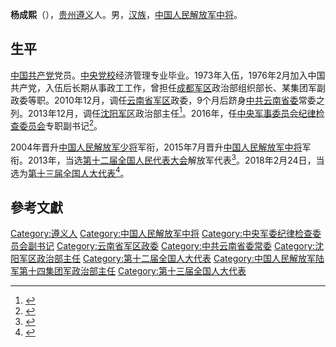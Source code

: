 '''杨成熙'''（{{bd|1955年|11月||}}），[[贵州省|贵州]][[遵义市|遵义]]人。男，[[汉族|汉族]]，[[中国人民解放军中将|中国人民解放军中将]]。

==生平==
[[中国共产党|中国共产党]]党员。[[中共中央党校|中央党校]]经济管理专业毕业。1973年入伍，1976年2月加入中国共产党，入伍后长期从事政工工作，曾担任[[中国人民解放军成都军区|成都军区]]政治部组织部长、某集团军副政委等职。2010年12月，调任[[中国人民解放军云南省军区|云南省军区]]政委，9个月后跻身[[中国共产党云南省委员会|中共云南省委]]常委之列。2013年12月，调任[[中国人民解放军沈阳军区|沈阳军区]]政治部主任<ref>{{cite news|title=沈阳军区举行将官军衔晋升仪式，徐经年、杨成熙晋升为中将|url=http://www.thepaper.cn/newsDetail_forward_1353217|accessdate=2015-07-16|newspaper=澎湃新闻|archive-date=2019-08-13|archive-url=https://web.archive.org/web/20190813192246/http://www.thepaper.cn/newsDetail_forward_1353217|dead-url=no}}</ref>。2016年，任[[中央军委纪律检查委员会|中央军事委员会纪律检查委员会]]专职副书记<ref>{{cite web|url=http://www.thepaper.cn/newsDetail_forward_1420309|title=原沈阳军区政治部主任杨成熙任军委纪律检查委员会专职副书记|publisher=澎湃新闻|accessdate=2016-03-06|archive-date=2019-08-11|archive-url=https://web.archive.org/web/20190811030337/http://www.thepaper.cn/newsDetail_forward_1420309|dead-url=no}}</ref>。

2004年晋升[[中国人民解放军少将|中国人民解放军少将]]军衔，2015年7月晋升[[中国人民解放军中将|中国人民解放军中将]]军衔。2013年，当选[[第十二届全国人民代表大会|第十二届全国人民代表大会]]解放军代表<ref>{{cite news|title=全国人大代表信息-杨成熙|url= http://210.82.31.1:8084/delegate/viewDelegate.action?dbid=122845|accessdate=2013-04-05|newspaper=全国人大网|archive-url=https://web.archive.org/web/20170830153430/http://www.npc.gov.cn/delegate/viewDelegate.action?dbid=122845|archive-date=2017-08-30|dead-url=yes}}</ref>。2018年2月24日，当选为[[第十三届全国人大代表|第十三届全国人大代表]]<ref>{{Cite web|title=（受权发布）中华人民共和国第十三届全国人民代表大会代表名单-中新网|url=http://www.chinanews.com/gn/2018/02-25/8453959.shtml|accessdate=2021-02-13|work=中新网|archive-date=2018-02-27|archive-url=https://web.archive.org/web/20180227031724/http://www.chinanews.com/gn/2018/02-25/8453959.shtml|dead-url=no}}</ref>。

== 參考文獻 ==
{{Reflist}}

{{DEFAULTSORT:Yang}}
[[Category:遵义人|Category:遵义人]]
[[Category:中国人民解放军中将|Category:中国人民解放军中将]]
[[Category:中央军委纪律检查委员会副书记|Category:中央军委纪律检查委员会副书记]]
[[Category:云南省军区政委|Category:云南省军区政委]]
[[Category:中共云南省委常委|Category:中共云南省委常委]]
[[Category:沈阳军区政治部主任|Category:沈阳军区政治部主任]]
[[Category:第十二届全国人大代表|Category:第十二届全国人大代表]]
[[Category:中国人民解放军陆军第十四集团军政治部主任|Category:中国人民解放军陆军第十四集团军政治部主任]]
[[Category:第十三届全国人大代表|Category:第十三届全国人大代表]]


{{中华人民共和国军事人物小作品}}